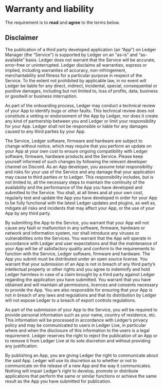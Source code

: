 # Warranty and liability

The requirement is to **read** and **agree** to the terms below.

## Disclaimer

The publication of a third party developed application (an “App”) on Ledger Manager (the “Service”) is supported by Ledger on an “as-is” and “as-available” basis. Ledger does not warrant that the Service will be accurate, error-free or uninterrupted. Ledger disclaims all warranties, express or implied, including warranties of accuracy, non-infringement, merchantability and fitness for a particular purpose in respect of the Service. To the extent not prohibited by applicable law, in no event will Ledger be liable for any direct, indirect, incidental, special, consequential or punitive damages, including but not limited to, loss of profits, data, business or goodwill or business interruption. 

As part of the onboarding process, Ledger may conduct a technical review of your App to identify bugs or other faults. This technical review does not constitute a vetting or endorsement of the App by Ledger, nor does it create any kind of partnership between you and Ledger or limit your responsibility for your App. Ledger shall not be responsible or liable for any damages caused to any third parties by your App.

The Service, Ledger software, firmware and hardware are subject to change without notice, which may require that you perform an update on your App at your own cost to ensure ongoing compatibility with Ledger software, firmware, hardware products and the Service. Please keep yourself informed of such changes by following the relevant developer channel on Discord.
As an App developer, you assume total responsibility and risks for your use of the Service and any damage that your application may cause to third parties or to Ledger. This responsibility includes, but is not limited to, all the necessary steps to maintain the continuity of the availability and the performance of the App you have developed and submitted to the Service. You shall, at all times and at your own cost, regularly test and update the App you have developed in order for your App to be fully functional with the latest Ledger updates and plugins, as well as, mitigate all risks and incidents that may affect your App, or the use of your App by any third party.

By submitting the App to the Service, you warrant that your App will not cause any fault or malfunction in any software, firmware, hardware or network and information system, nor shall introduce any viruses or vulnerabilities onto the Services. You warrant that the App will operate in accordance with Ledger and user expectations and that the maintenance of your App will be of satisfactory quality and conform to the requirements to function with the Service, Ledger software, firmware and hardware.
The App you submit must be distributed under an open source license. You warrant that your submission of an App is not in breach of any third party’s intellectual property or other rights and you agree to indemnify and hold Ledger harmless in case of a claim brought by a third party against Ledger regarding the application you have submitted. You warrant that you have obtained and will maintain all permissions, licences and consents necessary to provide the App. You are also responsible for ensuring that your App is not in breach of any laws and regulations and that its distribution by Ledger will not expose Ledger to a breach of export controls regulations.

As part of the submission of your App to the Service, you will be required to provide personal information such as your name, country of residence, etc. This information will be processed in accordance with Ledger’s privacy policy and may be communicated to users in Ledger Live, in particular where and when the disclosure of this information to the users is a legal requirement.
Ledger reserves the right to reject the publication of an App or to remove it from Ledger Live at its sole discretion and without providing any justification.

By publishing an App, you are giving Ledger the right to communicate about the said App. Ledger will use its discretion as to whether or not to communicate on the release of a new App and the way it communicates.
Nothing will impair Ledger’s right to develop, promote or distribute applications that perform the same or similar functions or achieve the same result as the App you have submitted for publication.

